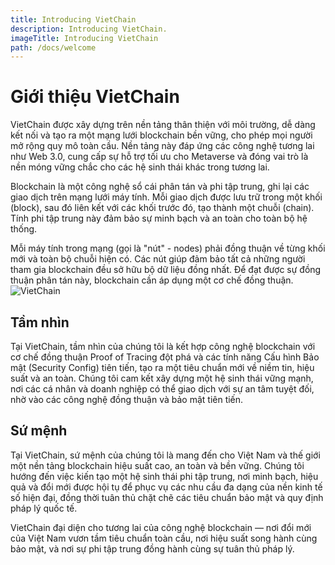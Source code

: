 ```yaml
---
title: Introducing VietChain
description: Introducing VietChain.
imageTitle: Introducing VietChain
path: /docs/welcome
---
```



# Giới thiệu VietChain

VietChain được xây dựng trên nền tảng thân thiện với môi trường, dễ dàng kết nối và tạo ra một mạng lưới blockchain bền vững, cho phép mọi người mở rộng quy mô toàn cầu. Nền tảng này đáp ứng các công nghệ tương lai như Web 3.0, cung cấp sự hỗ trợ tối ưu cho Metaverse và đóng vai trò là nền móng vững chắc cho các hệ sinh thái khác trong tương lai.

Blockchain là một công nghệ sổ cái phân tán và phi tập trung, ghi lại các giao dịch trên mạng lưới máy tính. Mỗi giao dịch được lưu trữ trong một khối (block), sau đó liên kết với các khối trước đó, tạo thành một chuỗi (chain). Tính phi tập trung này đảm bảo sự minh bạch và an toàn cho toàn bộ hệ thống.

Mỗi máy tính trong mạng (gọi là "nút" - nodes) phải đồng thuận về từng khối mới và toàn bộ chuỗi hiện có. Các nút giúp đảm bảo tất cả những người tham gia blockchain đều sở hữu bộ dữ liệu đồng nhất. Để đạt được sự đồng thuận phân tán này, blockchain cần áp dụng một cơ chế đồng thuận.
![VietChain](/assets/images/docs/logo/vietchain.svg)

## Tầm nhìn

Tại VietChain, tầm nhìn của chúng tôi là kết hợp công nghệ blockchain với cơ chế đồng thuận Proof of Tracing đột phá và các tính năng Cấu hình Bảo mật (Security Config) tiên tiến, tạo ra một tiêu chuẩn mới về niềm tin, hiệu suất và an toàn. Chúng tôi cam kết xây dựng một hệ sinh thái vững mạnh, nơi các cá nhân và doanh nghiệp có thể giao dịch với sự an tâm tuyệt đối, nhờ vào các công nghệ đồng thuận và bảo mật tiên tiến.

## Sứ mệnh

Tại VietChain, sứ mệnh của chúng tôi là mang đến cho Việt Nam và thế giới một nền tảng blockchain hiệu suất cao, an toàn và bền vững. Chúng tôi hướng đến việc kiến tạo một hệ sinh thái phi tập trung, nơi minh bạch, hiệu quả và đổi mới được hội tụ để phục vụ các nhu cầu đa dạng của nền kinh tế số hiện đại, đồng thời tuân thủ chặt chẽ các tiêu chuẩn bảo mật và quy định pháp lý quốc tế.

VietChain đại diện cho tương lai của công nghệ blockchain — nơi đổi mới của Việt Nam vươn tầm tiêu chuẩn toàn cầu, nơi hiệu suất song hành cùng bảo mật, và nơi sự phi tập trung đồng hành cùng sự tuân thủ pháp lý.
